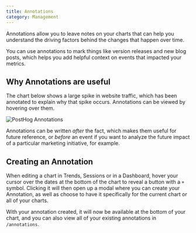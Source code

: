 ```yaml
---
title: Annotations
category: Management
---
```


<FeatureAvailability allPlans />

Annotations allow you to leave notes on your charts that can help you understand the driving factors behind the changes that happen over time.

You can use annotations to mark things like version releases and new blog posts, which helps you add helpful context on events that impacted your metrics. 

## Why Annotations are useful

The chart below shows a large spike in website traffic, which has been annotated to explain why that spike occurs. Annotations can be viewed by hovering over them. 

![PostHog Annotations](../../images/features/annotations/annotation-hn.png)

Annotations can be written _after_ the fact, which makes them useful for future reference, or _before_ an event if you want to analyze the future impact of a particular marketing initiative, for example. 

## Creating an Annotation

When editing a chart in Trends, Sessions or in a Dashboard, hover your cursor over the dates at the bottom of the chart to reveal a button with a `+` symbol. Clicking it will then open up a modal where you can create your Annotation, as well as choose to have it specifically for the current chart or all of your charts.

With your annotation created, it will now be available at the bottom of your chart, and you can also view all of your existing annotations in `/annotations`.
